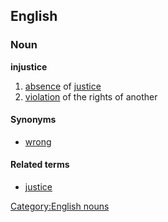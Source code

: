 ==English==
===Noun===
'''injustice'''

#[[absence]] of [[justice]]
#[[violation]] of the rights of another

====Synonyms====
*[[wrong]]

====Related terms====
*[[justice]]

[[Category:English nouns]]